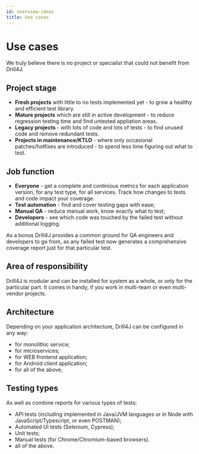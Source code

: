 ```yaml
---
id: overview-ideas
title: Use cases
---
```


# Use cases

We truly believe there is no project or specialist that could not benefit from Drill4J.

## Project stage

- **Fresh projects** with little to no tests implemented yet - to grow a healthy and efficient test library.
- **Mature projects** which are still in active development - to reduce regression testing time and find untested appliation areas.
- **Legacy projects** - with lots of code and lots of tests - to find unused code and remove redundant tests.
- **Projects in maintenance/KTLO** - where only occasional patches/hotfixes are introduced - to spend less time figuring out what to test.

## Job function

- **Everyone** - get a complete and continious metrics for each application version, for any test type, for all services. Track how changes to tests and code impact your coverage.
- **Test automation** - find and cover testing gaps with ease;
- **Manual QA** - reduce manual work, know exactly what to test;
- **Developers** - see which code was touched by the failed test without additional logging.

As a bonus Drill4J provides a common ground for QA engineers and developers to go from, as any failed test now generates a comprehensive coverage report just for that particular test.

## Area of responsibility

Drill4J is modular and can be installed for system as a whole, or only for the particular part. It comes in handy, if you work in multi-team or even multi-vendor projects.

## Architecture

Depending on your application architecture, Drill4J can be configured in any way:

- for monolithic service;
- for microservices;
- for WEB frontend application;
- for Android client application;
- for all of the above;

## Testing types

As well as combine reports for various types of tests:

- API tests (including implemented in Java/JVM languages or in Node with JavaScript/Typescript, or even POSTMAN);
- Automated UI tests (Selenium, Cypress);
- Unit tests;
- Manual tests (for Chrome/Chromium-based browsers).
- all of the above.
